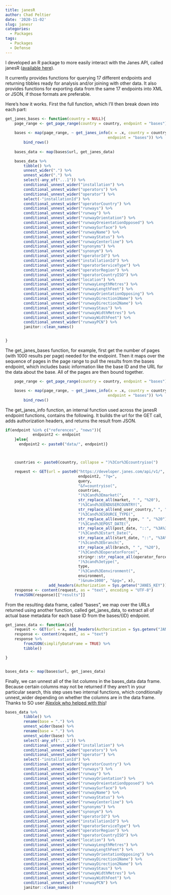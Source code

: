 ```yaml
---
title: janesR
author: Chad Peltier
date: '2020-11-02'
slug: janesr
categories:
  - Packages
tags:
  - Packages
  - Defense
---
```




I developed an R package to more easily interact with the Janes API, called janesR ([available here](https://github.com/cgpeltier/janesR)). 

It currently provides functions for querying 17 different endpoints and returning tibbles ready for analysis and/or joining with other data. It also provides functions for exporting data from the same 17 endpoints into XML or JSON, if those formats are preferable. 

Here's how it works. First the full function, which I'll then break down into each part:

```r

get_janes_bases <- function(country = NULL){
    page_range <- get_page_range(country = country, endpoint = "bases")
    
    bases <- map(page_range, ~ get_janes_info(x = .x, country = country,
                                             endpoint = "bases")) %>%
        bind_rows()
    
    bases_data <- map(bases$url, get_janes_data)

    bases_data %>%
        tibble() %>%
        unnest_wider(".") %>%
        unnest_wider(".") %>%
        select(-any_of("...1")) %>%
        conditional_unnest_wider("installation") %>%
        conditional_unnest_wider("operators") %>%
        conditional_unnest_wider("operator") %>%
        select(-"installationId") %>%
        conditional_unnest_wider("operatorCountry") %>%
        conditional_unnest_wider("runways") %>%
        conditional_unnest_wider("runway") %>%
        conditional_unnest_wider("runwayOrientation") %>%
        conditional_unnest_wider("runwayOreientationOpposed") %>%
        conditional_unnest_wider("runwaySurface") %>%
        conditional_unnest_wider("runwayName") %>%
        conditional_unnest_wider("runwayStatus") %>%
        conditional_unnest_wider("runwayCenterline") %>%
        conditional_unnest_wider("synonyms") %>%
        conditional_unnest_wider("synonym") %>%
        conditional_unnest_wider("operatorId") %>%
        conditional_unnest_wider("installationId") %>%
        conditional_unnest_wider("operatorServiceType") %>%
        conditional_unnest_wider("operatorRegion") %>%
        conditional_unnest_wider("operatorCountryISO") %>%
        conditional_unnest_wider("location") %>%
        conditional_unnest_wider("runwayLengthMetres") %>%
        conditional_unnest_wider("runwayLengthFeet") %>%
        conditional_unnest_wider("runwayOrientationOpposing") %>%
        conditional_unnest_wider("runwayDirection1Name") %>%
        conditional_unnest_wider("runwayDirection2Name") %>%
        conditional_unnest_wider("runwayStaus") %>%
        conditional_unnest_wider("runwayWidthMetres") %>%
        conditional_unnest_wider("runwayWidthFeet") %>%
        conditional_unnest_wider("runwayPCN") %>%
        janitor::clean_names()


}

```


The get_janes_bases function, for example, first get the number of pages (with 1000 results per page) needed for the endpoint. Then it maps over the sequence of pages in the page range to pull the results from the bases endpoint, which includes basic information like the base ID and the URL for the data about the base. All of the pages are then bound together. 

```r


    page_range <- get_page_range(country = country, endpoint = "bases")

    bases <- map(page_range, ~ get_janes_info(x = .x, country = country,
                                             endpoint = "bases")) %>%
        bind_rows()

```


The get_janes_info function, an internal function used across the janesR endpoint functions, contains the following. It builds the url for the GET call, adds authorization headers, and returns the result from JSON. 

```r

if(endpoint %in% c("references", "news")){
            endpoint2 <- endpoint
    }else{
      endpoint2 <- paste0("data/", endpoint)}



    countries <- paste0(country, collapse = ")%3Cor%3Ecountryiso(")

    request <- GET(url = paste0("https://developer.janes.com/api/v1/",
                                endpoint2, "?q=",
                                query,
                                "&f=countryiso(",
                                countries,
                                ")%3Cand%3Emarket(",
                                str_replace_all(market, " ", "%20"),
                                ")%3Cand%3EENDUSERCOUNTRY(",
                                str_replace_all(end_user_country," ", "%20"),
                                ")%3Cand%3ESOURCE_TYPE(",
                                str_replace_all(event_type, " ", "%20"),
                                ")%3Cand%3EPOST_DATE(",
                                str_replace_all(post_date, "::", "%3A%3A"),
                                ")%3Cand%3Estart_Date(",
                                str_replace_all(start_date, "::", "%3A%3A"),
                                ")%3cand%3Ebranch(",
                                str_replace_all(branch, " ", "%20"),
                                ")%3Cand%3EoperatorForce(",
                                stringr::str_replace_all(operator_force, " ", "%20"),
                                ")%3cand%3etype(",
                                type,
                                ")%3Cand%3Eenvironment(",
                                environment,
                                ")&num=1000", "&pg=", x),
                   add_headers(Authorization = Sys.getenv("JANES_KEY")))
    response <- content(request, as = "text", encoding = "UTF-8")
    fromJSON(response)[["results"]]

```


From the resulting data frame, called "bases", we map over the URLs returned using another function, called get_janes_data, to extract all of actual base metadata for each base ID from the bases/{ID} endpoint.

```r

get_janes_data <- function(x){
    request <- GET(url = x, add_headers(Authorization = Sys.getenv("JANES_KEY")))
    response <- content(request, as = "text")
    response %>%
        fromJSON(simplifyDataFrame = TRUE) %>%
        tibble()

}


bases_data <- map(bases$url, get_janes_data)


```

Finally, we can unnest all of the list columns in the bases_data data frame. Because certain columns may not be returned if they aren't in your particular search, this step uses two internal functions, which conditionally unnest_wider depending on whether the columns are in the data frame. Thanks to SO user [Alexlok who helped with this](https://stackoverflow.com/questions/63291143/unnest-wider-only-if-columns-exists-in-r)! 

```r

bases_data %>%
        tibble() %>%
        rename(base = ".") %>%
        unnest_wider(base) %>%
        rename(base = ".") %>%
        unnest_wider(base) %>%
        select(-any_of("...1")) %>%
        conditional_unnest_wider("installation") %>%
        conditional_unnest_wider("operators") %>%
        conditional_unnest_wider("operator") %>%
        select(-"installationId") %>%
        conditional_unnest_wider("operatorCountry") %>%
        conditional_unnest_wider("runways") %>%
        conditional_unnest_wider("runway") %>%
        conditional_unnest_wider("runwayOrientation") %>%
        conditional_unnest_wider("runwayOreientationOpposed") %>%
        conditional_unnest_wider("runwaySurface") %>%
        conditional_unnest_wider("runwayName") %>%
        conditional_unnest_wider("runwayStatus") %>%
        conditional_unnest_wider("runwayCenterline") %>%
        conditional_unnest_wider("synonyms") %>%
        conditional_unnest_wider("synonym") %>%
        conditional_unnest_wider("operatorId") %>%
        conditional_unnest_wider("installationId") %>%
        conditional_unnest_wider("operatorServiceType") %>%
        conditional_unnest_wider("operatorRegion") %>%
        conditional_unnest_wider("operatorCountryISO") %>%
        conditional_unnest_wider("location") %>%
        conditional_unnest_wider("runwayLengthMetres") %>%
        conditional_unnest_wider("runwayLengthFeet") %>%
        conditional_unnest_wider("runwayOrientationOpposing") %>%
        conditional_unnest_wider("runwayDirection1Name") %>%
        conditional_unnest_wider("runwayDirection2Name") %>%
        conditional_unnest_wider("runwayStaus") %>%
        conditional_unnest_wider("runwayWidthMetres") %>%
        conditional_unnest_wider("runwayWidthFeet") %>%
        conditional_unnest_wider("runwayPCN") %>%
        janitor::clean_names()

```




